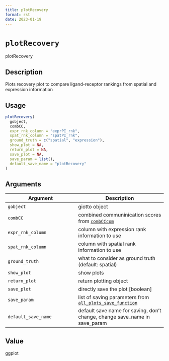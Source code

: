```yaml
--- 
title: plotRecovery 
format: rst 
date: 2023-01-19 
--- 
```

# `plotRecovery`

plotRecovery


## Description

Plots recovery plot to compare ligand-receptor rankings from spatial and expression information


## Usage

```r
plotRecovery(
  gobject,
  combCC,
  expr_rnk_column = "exprPI_rnk",
  spat_rnk_column = "spatPI_rnk",
  ground_truth = c("spatial", "expression"),
  show_plot = NA,
  return_plot = NA,
  save_plot = NA,
  save_param = list(),
  default_save_name = "plotRecovery"
)
```


## Arguments

Argument      |Description
------------- |----------------
`gobject`     |     giotto object
`combCC`     |     combined communinication scores from [`combCCcom`](#combcccom)
`expr_rnk_column`     |     column with expression rank information to use
`spat_rnk_column`     |     column with spatial rank information to use
`ground_truth`     |     what to consider as ground truth (default: spatial)
`show_plot`     |     show plots
`return_plot`     |     return plotting object
`save_plot`     |     directly save the plot [boolean]
`save_param`     |     list of saving parameters from [`all_plots_save_function`](#allplotssavefunction)
`default_save_name`     |     default save name for saving, don't change, change save_name in save_param


## Value

ggplot


